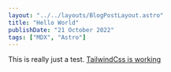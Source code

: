 ```yaml
---
layout: "../../layouts/BlogPostLayout.astro"
title: "Hello World"
publishDate: "21 October 2022"
tags: ["MDX", "Astro"]
---
```



This is really just a test. [TailwindCss is working](https://tailwindcss.com/docs/typography-plugin)
